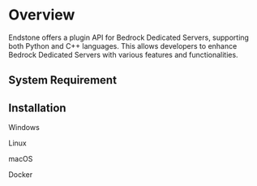
# Overview

Endstone offers a plugin API for Bedrock Dedicated Servers, supporting both Python and C++ languages.
This allows developers to enhance Bedrock Dedicated Servers with various features and functionalities.

## System Requirement

## Installation

<div className="grid grid-cols-1 lg:grid-cols-2 mt-2 gap-2">
  <LinkedCard href="/docs/getting-started/installation/windows">
    <FaWindows className="size-8"/>
    <p className="font-semibold pl-2">Windows</p>
  </LinkedCard>
  <LinkedCard href="/docs/getting-started/installation/linux">
    <FaLinux className="size-8"/>
    <p className="font-semibold pl-2">Linux</p>
  </LinkedCard>
  <LinkedCard href="/docs/getting-started/installation/macos">
    <FaApple className="size-8"/>
    <p className="font-semibold pl-2">macOS</p>
  </LinkedCard>
  <LinkedCard href="/docs/getting-started/installation/docker">
    <FaDocker className="size-8"/>
    <p className="font-semibold pl-2">Docker</p>
  </LinkedCard>
</div>